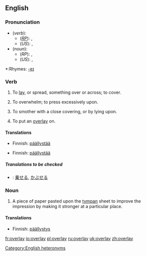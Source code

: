 ==English==
===Pronunciation===
*(''verb''):
**(''[[RP]]''): {{IPA|/ˌəʊvəˈleɪ/}}, {{SAMPA|/%@Uv@"leI/}}
**(''US''): {{IPA|/ˌoʊvɚˈleɪ/}}, {{SAMPA|/%oUv@`"leI/}}
*(''noun''):
**(''RP''): {{IPA|/ˈəʊvəleɪ/}}, {{SAMPA|/"@Uv@leI/}}
**(''US''): {{IPA|/ˈoʊvɚleɪ/}}, {{SAMPA|/"oUv@`leI/}}
[[Category:English heteronyms]]
*:Rhymes: [[Rhymes:English:-eɪ|-eɪ]]

===Verb===
{{en-verb|overlays|overlaying|overlaid}}

#{{transitive}} To [[lay]], or spread, something over or across; to cover.
#To overwhelm; to press excessively upon.
#{{transitive}} To smother with a close covering, or by lying upon.
#{{transitive}} {{printing}} To put an [[overlay#Noun|overlay]] on.

====Translations====
{{trans-top|To lay, or spread, something over or across; to cover}}
*Finnish: [[päällystää]]
{{trans-mid}}
{{trans-bottom}}

{{trans-top|To overwhelm; to press excessively upon}}
{{trans-mid}}
{{trans-bottom}}

{{trans-top|To smother with a close covering, or by lying upon}}
{{trans-mid}}
{{trans-bottom}}

{{trans-top|To put an overlay on}}
*Finnish: [[päällystää]]
{{trans-mid}}
{{trans-bottom}}

=====Translations to be checked=====
{{checktrans}}
{{top}}
*{{ttbc|Japanese}}: [[乗せる]], [[かぶせる]]
{{mid}}
{{bottom}}

===Noun===
{{en-noun}}

#{{printing}} A piece of paper pasted upon the [[tympan]] sheet to improve the impression by making it stronger at a particular place.

====Translations====
*Finnish: [[päällystys]]

[[fr:overlay]]
[[io:overlay]]
[[pl:overlay]]
[[ru:overlay]]
[[uk:overlay]]
[[zh:overlay]]